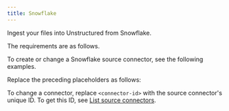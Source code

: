 ```yaml
---
title: Snowflake
---
```


Ingest your files into Unstructured from Snowflake.

The requirements are as follows.


<SnowflakePrerequisites />

To create or change a Snowflake source connector, see the following examples.


<CodeGroup>
    <SnowflakeAPIRESTCreate />
    <SnowflakeAPIRESTChange />
</CodeGroup>

Replace the preceding placeholders as follows:


<SnowflakeAPIPlaceholders />

To change a connector, replace `<connector-id>` with the source connector's unique ID. 
To get this ID, see [List source connectors](/platform/api/overview#list-source-connectors).